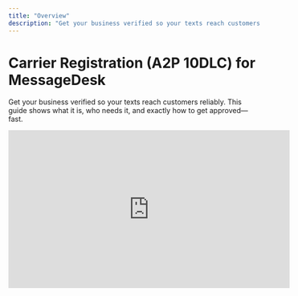 ```yaml
---
title: "Overview"
description: "Get your business verified so your texts reach customers reliably. This guide shows what it is, who needs it, and exactly how to get approved—fast."
---
```


# Carrier Registration (A2P 10DLC) for MessageDesk

Get your business verified so your texts reach customers reliably. This guide shows what it is, who needs it, and exactly how to get approved—fast.

<iframe width="560" height="315" src="https://www.youtube.com/embed/YK9Ryb1DN9M?si=3XbTmTvFS3MlZP5J" title="YouTube video player" frameborder="0" allow="accelerometer; autoplay; clipboard-write; encrypted-media; gyroscope; picture-in-picture; web-share" referrerpolicy="strict-origin-when-cross-origin" allowfullscreen />

---

# SMS Registration Basics

## What is carrier registration?

A2P 10DLC is how US carriers verify businesses that text from local 10‑digit numbers. Registration tells carriers who you are and what you send, so your messages get delivered and aren't filtered. It's required for business texting in the US.

If you text from toll‑free numbers, there's a separate toll‑free verification as well.

## Who needs to register?

- All businesses texting US numbers from MessageDesk local numbers.
- Sole proprietors without an EIN can register too (with limits).
- Toll‑free phone numbers require their own free verification per number.

## How long does registration take?

- Typical approval: 5–7 business days
- Sometimes longer if info can't be verified immediately
- You may have limited or paused sending to US numbers while you wait

## Your registration path

Pick one. If you're unsure, choose Business (EIN).

- **Business (EIN)**
  - Requirements: Legal business name, EIN, business address, website or public listing
  - Coverage: All numbers in your MessageDesk workspace
  - Ongoing: Small monthly carrier fees apply
- **Sole Proprietor (no EIN)**
  - Requirements: US/Canada address, a personal mobile number (not VoIP), name, email
  - Coverage: One number per registration
  - Limits: Daily sending caps may apply
- **Toll‑Free Verification**
  - Separate, free verification for each toll‑free number
  - Typical timing: 2–3 weeks

---

## What you'll need

- Exact legal business details (match tax records)
- Business address (include suite/apt if applicable)
- Website or official listing (Facebook, Yelp, etc.)
- Clear description of your texting use case
- Two sample text messages (include opt‑out language in at least one)
- How you collect consent (website form, written, verbal, keyword)

---

# Start Registeration Today

## How to register in MessageDesk

1. Open MessageDesk and go to Settings.
2. Select Phone Numbers → Registration.
3. Choose your path (Business with EIN, Sole Proprietor, or Toll‑Free).
4. Complete the form:
   - Business details (must match tax records exactly)
   - Use case description and two sample messages
   - Consent method and opt‑out language
   - Link to your website or official listing
5. Submit. You'll see status updates in Registration.

Statuses you may see: Pending, Approved, Rejected (with reason).

---

## If you're rejected

1. Review the rejection reason in Registration.
2. Update details to match records and best practices.
3. Resubmit.
4. We're here to help—fix the issue once, get approved, and move on.

---

## After approval

- Business (EIN): New numbers you add are automatically covered.
- Sole proprietor: Only the approved number can text US numbers.
- Keep your privacy policy live and consent practices consistent.
- Expect small ongoing carrier fees for registration maintenance.

---

# FAQs

<AccordionGroup>
  <Accordion title="Does registration cost money?" icon="question" iconType="regular">
    No, MessageDesk does not charge any fees for registration. All registration fees are covered by your subscription to MessageDesk.
  </Accordion>
  <Accordion title="Can I register during my free trial?" icon="Question" iconType="regular">
    Yes, MessageDesk can process your registration during your free trial so you can start texting as soon as possible.
  </Accordion>
  <Accordion title="What are common rejection reasons for A2P 10DLC?" icon="question" iconType="regular">
    ### Common rejection reasons (and quick fixes)

    - Business info doesn't match tax records
      - Fix: Match legal name (incl. LLC/Inc), EIN, full address exactly.
    - Website/listing mismatch or broken link
      - Fix: Use a working URL that shows your correct business name and address.
    - Vague or inconsistent use case and samples
      - Fix: Be specific. Make the samples sound like your actual brand.
    - Missing opt‑out or unclear consent
      - Fix: Add "Reply STOP to opt out" and state how you get permission.
    - New EIN (too recent)
      - Fix: Wait until the EIN is 30\+ days old and resubmit.
  </Accordion>
  <Accordion title="What should my sample messages look like?" icon="question" iconType="regular">
    ### Sample use cases and messages

    - Appointment reminders:
      - "Hi [First Name], your appointment is set for [Date] at [Time] with [Business Name]. Reply YES to confirm or STOP to opt out."
    - Order updates:
      - "[Business Name]: your order [#1234] is ready for pickup at [Location]. Questions? Reply here. Reply STOP to opt out."
    - Service follow‑ups:
      - "Thanks for visiting [Business Name]\! Share feedback at [link]. Reply STOP to opt out."

    Include opt‑out instructions in at least one sample.
  </Accordion>
  <Accordion title="How to stay compliant after registration?" icon="question" iconType="regular">
    ### Best practices to stay compliant

    - Always get consent before texting.
    - Include opt‑out instructions ("Reply STOP to opt out").
    - Send what you said you would.
    - Keep branding consistent across your website, samples, and messages.
    - Don't text prohibited content (SHAFT: sex, hate, alcohol for minors, firearms, tobacco).
  </Accordion>
</AccordionGroup>

c

- Can I register during a free trial?
  - Registration happens on paid workspaces.
- Can MessageDesk speed this up?
  - Reviews are handled by external registries and carriers. We make it easy to submit cleanly the first time.
- Do toll‑free numbers need this?
  - Yes—toll‑free has its own verification (free) per number.
- What if I switch from sole proprietor to business?
  - You can re‑register under Business once you have an EIN.